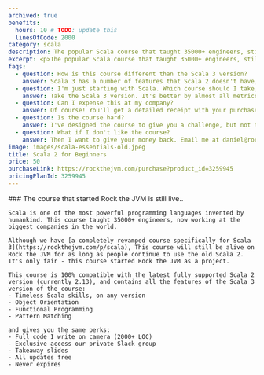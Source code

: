 ```yaml
---
archived: true
benefits:
  hours: 10 # TODO: update this
  linesOfCode: 2000
category: scala
description: The popular Scala course that taught 35000+ engineers, still available for Scala 2.
excerpt: <p>The popular Scala course that taught 35000+ engineers, still available for Scala 2.</p>
faqs:
  - question: How is this course different than the Scala 3 version?
    answer: Scala 3 has a number of features that Scala 2 doesn't have; a lot of things changed. Also, the Scala 3 version has many improvements on how I explain complex topics, new exercises, a smoother learning curve and more code.
  - question: I'm just starting with Scala. Which course should I take, this one or the one with Scala 3?
    answer: Take the Scala 3 version. It's better by almost all metrics and you'll learn the latest Scala too.
  - question: Can I expense this at my company?
    answer: Of course! You'll get a detailed receipt with your purchase, including VAT (if applicable to you), which you can take to your employer to reimburse. Most (wise) companies will reimburse courses like this.
  - question: Is the course hard?
    answer: I've designed the course to give you a challenge, but not too much that it becomes frustrating. In case you struggle with something, we have a whole group on Slack for discussions, and I'm responsive.
  - question: What if I don't like the course?
    answer: Then I want to give your money back. Email me at daniel@rockthejvm.com with your receipt, and I will refund you. Less than 1% of the Rock the JVM students have refunded a course, and the refund took less than 72 hours.
image: images/scala-essentials-old.jpeg
title: Scala 2 for Beginners
price: 50
purchaseLink: https://rockthejvm.com/purchase?product_id=3259945
pricingPlanId: 3259945
---
```



<CourseLayout>
  <Fragment slot="goal">
    ### The course that started Rock the JVM is still live..

    Scala is one of the most powerful programming languages invented by humankind. This course taught 35000+ engineers, now working at the biggest companies in the world.

    Although we have [a completely revamped course specifically for Scala 3](https://rockthejvm.com/p/scala), This course will still be alive on Rock the JVM for as long as people continue to use the old Scala 2. It's only fair - this course started Rock the JVM as a project.

    This course is 100% compatible with the latest fully supported Scala 2 version (currently 2.13), and contains all the features of the Scala 3 version of the course:
    - Timeless Scala skills, on any version
    - Object Orientation
    - Functional Programming
    - Pattern Matching

    and gives you the same perks:
    - Full code I write on camera (2000+ LOC)
    - Exclusive access our private Slack group
    - Takeaway slides
    - All updates free
    - Never expires

  </Fragment>
</CourseLayout>
